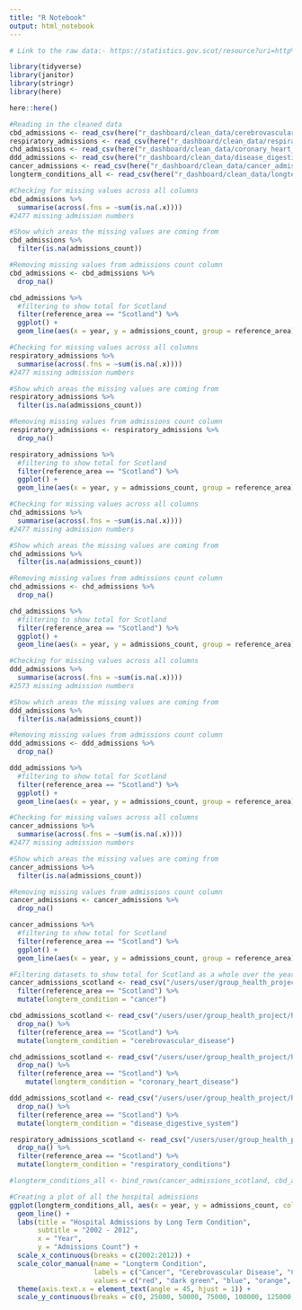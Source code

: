 ```yaml
---
title: "R Notebook"
output: html_notebook
---
```

```r
# Link to the raw data:- https://statistics.gov.scot/resource?uri=http%3A%2F%2Fstatistics.gov.scot%2Fdata%2Fhospital-admissions
```


```r
library(tidyverse)
library(janitor)
library(stringr)
library(here)
```

```r
here::here()
```

```r
#Reading in the cleaned data
cbd_admissions <- read_csv(here("r_dashboard/clean_data/cerebrovascular_disease_admissions.csv"))
respiratory_admissions <- read_csv(here("r_dashboard/clean_data/respiratory_disease_hospital_admissions.csv"))
chd_admissions <- read_csv(here("r_dashboard/clean_data/coronary_heart_disease_admissions.csv"))
ddd_admissions <- read_csv(here("r_dashboard/clean_data/disease_digestive_system_admissions.csv"))
cancer_admissions <- read_csv(here("r_dashboard/clean_data/cancer_admissions.csv"))
longterm_conditions_all <- read_csv(here("r_dashboard/clean_data/longterm_conditions_all.csv"))
```

```r
#Checking for missing values across all columns
cbd_admissions %>% 
  summarise(across(.fns = ~sum(is.na(.x))))
#2477 missing admission numbers
```

```r
#Show which areas the missing values are coming from
cbd_admissions %>% 
  filter(is.na(admissions_count))
```

```r
#Removing missing values from admissions count column
cbd_admissions <- cbd_admissions %>% 
  drop_na()
```

```r
cbd_admissions %>% 
  #filtering to show total for Scotland
  filter(reference_area == "Scotland") %>% 
  ggplot() +
  geom_line(aes(x = year, y = admissions_count, group = reference_area))
```


```r
#Checking for missing values across all columns
respiratory_admissions %>% 
  summarise(across(.fns = ~sum(is.na(.x))))
#2477 missing admission numbers
```

```r
#Show which areas the missing values are coming from
respiratory_admissions %>% 
  filter(is.na(admissions_count))
```

```r
#Removing missing values from admissions count column
respiratory_admissions <- respiratory_admissions %>% 
  drop_na()
```

```r
respiratory_admissions %>% 
  #filtering to show total for Scotland
  filter(reference_area == "Scotland") %>% 
  ggplot() +
  geom_line(aes(x = year, y = admissions_count, group = reference_area))
```


```r
#Checking for missing values across all columns
chd_admissions %>% 
  summarise(across(.fns = ~sum(is.na(.x))))
#2477 missing admission numbers
```

```r
#Show which areas the missing values are coming from
chd_admissions %>% 
  filter(is.na(admissions_count))
```

```r
#Removing missing values from admissions count column
chd_admissions <- chd_admissions %>% 
  drop_na()
```

```r
chd_admissions %>% 
  #filtering to show total for Scotland
  filter(reference_area == "Scotland") %>% 
  ggplot() +
  geom_line(aes(x = year, y = admissions_count, group = reference_area))
```


```r
#Checking for missing values across all columns
ddd_admissions %>% 
  summarise(across(.fns = ~sum(is.na(.x))))
#2573 missing admission numbers
```

```r
#Show which areas the missing values are coming from
ddd_admissions %>% 
  filter(is.na(admissions_count))
```

```r
#Removing missing values from admissions count column
ddd_admissions <- ddd_admissions %>% 
  drop_na()
```

```r
ddd_admissions %>% 
  #filtering to show total for Scotland
  filter(reference_area == "Scotland") %>% 
  ggplot() +
  geom_line(aes(x = year, y = admissions_count, group = reference_area))
```

```r
#Checking for missing values across all columns
cancer_admissions %>% 
  summarise(across(.fns = ~sum(is.na(.x))))
#2477 missing admission numbers
```
```r
#Show which areas the missing values are coming from
cancer_admissions %>% 
  filter(is.na(admissions_count))
```

```r
#Removing missing values from admissions count column
cancer_admissions <- cancer_admissions %>% 
  drop_na()
```

```r
cancer_admissions %>% 
  #filtering to show total for Scotland
  filter(reference_area == "Scotland") %>% 
  ggplot() +
  geom_line(aes(x = year, y = admissions_count, group = reference_area))
```
```r
#Filtering datasets to show total for Scotland as a whole over the years and combining all datasets
cancer_admissions_scotland <- read_csv("/users/user/group_health_project/hospital_admissions_data/clean_data/cancer_admissions.csv") %>% drop_na() %>% 
  filter(reference_area == "Scotland") %>% 
  mutate(longterm_condition = "cancer")

cbd_admissions_scotland <- read_csv("/users/user/group_health_project/hospital_admissions_data/clean_data/cerebrovascular_disease_admissions.csv")  %>% 
  drop_na() %>% 
  filter(reference_area == "Scotland") %>% 
  mutate(longterm_condition = "cerebrovascular_disease")

chd_admissions_scotland <- read_csv("/users/user/group_health_project/hospital_admissions_data/clean_data/coronary_heart_disease_admissions.csv")  %>% 
  drop_na() %>% 
  filter(reference_area == "Scotland") %>%
    mutate(longterm_condition = "coronary_heart_disease")

ddd_admissions_scotland <- read_csv("/users/user/group_health_project/hospital_admissions_data/clean_data/disease_digestive_system_admissions.csv")  %>% 
  drop_na() %>% 
  filter(reference_area == "Scotland") %>% 
  mutate(longterm_condition = "disease_digestive_system")

respiratory_admissions_scotland <- read_csv("/users/user/group_health_project/hospital_admissions_data/clean_data/respiratory_disease_hospital_admissions.csv")  %>% 
  drop_na() %>% 
  filter(reference_area == "Scotland") %>% 
  mutate(longterm_condition = "respiratory_conditions")

#longterm_conditions_all <- bind_rows(cancer_admissions_scotland, cbd_admissions_scotland, chd_admissions_scotland, ddd_admissions_scotland, respiratory_admissions_scotland)
```


```r
#Creating a plot of all the hospital admissions
ggplot(longterm_conditions_all, aes(x = year, y = admissions_count, colour = longterm_condition)) +
  geom_line() +
  labs(title = "Hospital Admissions by Long Term Condition",
       subtitle = "2002 - 2012",
       x = "Year",
       y = "Admissions Count") +
  scale_x_continuous(breaks = c(2002:2012)) +
  scale_color_manual(name = "Longterm Condition",
                     labels = c("Cancer", "Cerebrovascular Disease", "Coronary Heart Disease", "Disease Digestive System", "Respiratory Conditions"),
                     values = c("red", "dark green", "blue", "orange", "purple")) +
  theme(axis.text.x = element_text(angle = 45, hjust = 1)) +
  scale_y_continuous(breaks = c(0, 25000, 50000, 75000, 100000, 125000, 150000, 175000))
```